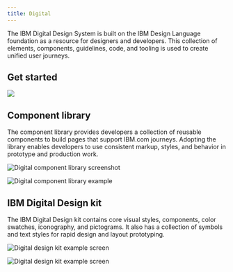 ```yaml
---
title: Digital
---
```


<PageDescription>

The IBM Digital Design System is built on the IBM Design Language foundation
as a resource for designers and developers. This collection of elements,
components, guidelines, code, and tooling is used to create unified user
journeys.

</PageDescription>

## Get started

<Row>
<Column colMd={4} colLg={4} noGutterSm>
    <ResourceCard
      subTitle="Digital Design System"
      actionIcon="launch"
      href="https://www.ibm.com/standards/web/"
      >

![](/images/bee.svg)

  </ResourceCard>
</Column>
</Row>

## Component library

The component library provides developers a collection of reusable components to build pages that support IBM.com journeys. Adopting the library enables developers to use consistent markup, styles, and behavior in prototype and production work.

<Row>
<Column colMd={6} colLg={8}>

![Digital component library screenshot](/images/digital-component-library-img1.png)

</Column>
<Column colMd={2} colLg={4}>

![Digital component library example](/images/digital-component-library-img2.png)

</Column>
</Row>

## IBM Digital Design kit

The IBM Digital Design kit contains core visual styles, components, color swatches, iconography, and pictograms. It also has a collection of symbols and text styles for rapid design and layout prototyping.

<Row>
<Column colMd={2} colLg={4}>

![Digital design kit example screen](/images/digital-design-kit-img1.png)

</Column>
<Column colMd={6} colLg={8}>

![Digital design kit example screen](/images/digital-design-kit-img2.png)

</Column>
</Row>
